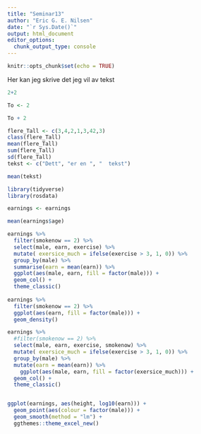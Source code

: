 ```yaml
---
title: "Seminar13"
author: "Eric G. E. Nilsen"
date: "`r Sys.Date()`"
output: html_document
editor_options: 
  chunk_output_type: console
---
```


```r
knitr::opts_chunk$set(echo = TRUE)
```


Her kan jeg skrive det jeg vil av tekst

```r


2+2

To <- 2

To + 2

flere_Tall <- c(3,4,2,1,3,42,3)
class(flere_Tall)
mean(flere_Tall)
sum(flere_Tall)
sd(flere_Tall)
tekst <- c("Dett", "er en ", "  tekst")

mean(tekst)

library(tidyverse)
library(rosdata)

earnings <- earnings

mean(earnings$age)

earnings %>%
  filter(smokenow == 2) %>%
  select(male, earn, exercise) %>% 
  mutate( exersice_much = ifelse(exercise > 3, 1, 0)) %>% 
  group_by(male) %>% 
  summarise(earn = mean(earn)) %>% 
  ggplot(aes(male, earn, fill = factor(male))) +
  geom_col() +
  theme_classic()
  
earnings %>% 
  filter(smokenow == 2) %>% 
  ggplot(aes(earn, fill = factor(male))) +
  geom_density()

earnings %>%
  #filter(smokenow == 2) %>%
  select(male, earn, exercise, smokenow) %>% 
  mutate( exersice_much = ifelse(exercise > 3, 1, 0)) %>% 
  group_by(male) %>% 
  mutate(earn = mean(earn)) %>% 
    ggplot(aes(male, earn, fill = factor(exersice_much))) +
  geom_col() +
  theme_classic()


ggplot(earnings, aes(height, log10(earn))) +
  geom_point(aes(colour = factor(male))) +
  geom_smooth(method = "lm") +
  ggthemes::theme_excel_new() 

```



